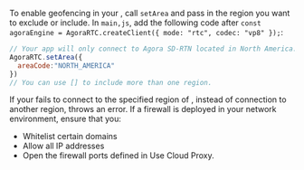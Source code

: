 <PlatformWrapper platform="web">

To enable geofencing in your <Vpl k="CLIENT" />, call `setArea` and pass in the region you want to exclude or include. In `main,js`, add the following code after `const agoraEngine = AgoraRTC.createClient({ mode: "rtc", codec: "vp8" });`:
```javascript
// Your app will only connect to Agora SD-RTN located in North America.
AgoraRTC.setArea({
  areaCode:"NORTH_AMERICA"
})
// You can use [] to include more than one region.
```
If your <Vpl k="CLIENT" /> fails to connect to the specified region of <Vg k="AGORA_BACKEND" />, instead of connection to another <Vg k="AGORA_BACKEND" /> region, <Vpd k="SDK" /> throws an error. If a firewall is deployed in your network environment, ensure that you:

* Whitelist certain domains
* Allow all IP addresses 
* Open the firewall ports defined in <Link to="../reference/cloud-proxy-allowed-ips">Use Cloud Proxy</Link>.

</PlatformWrapper>
